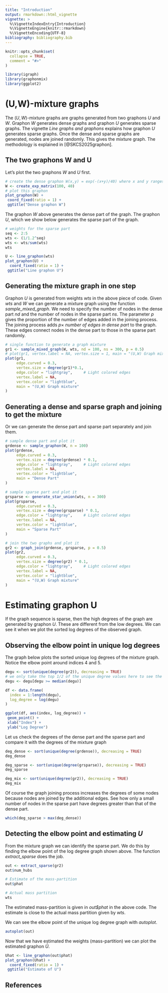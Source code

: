 ```yaml
---
title: "Introduction"
output: rmarkdown::html_vignette
vignette: >
  %\VignetteIndexEntry{Introduction}
  %\VignetteEngine{knitr::rmarkdown}
  %\VignetteEncoding{UTF-8}
bibliography: bibliography.bib
---
```


```r
knitr::opts_chunk$set(
  collapse = TRUE,
  comment = "#>"
)
```


```r
library(igraph)
library(graphonmix)
library(ggplot2)
```

# (U,W)-mixture graphs
The $(U,W)$-mixture graphs are graphs generated from two graphons $U$ and $W$. Graphon $W$ generates dense graphs and graphon $U$ generates sparse graphs. The vignette *Line graphs and graphons* explains how graphon $U$ generates sparse graphs. Once the dense and sparse graphs are generated, nodes are joined randomly. This gives the mixture graph. The methodology is explained in [@SKCS2025graphon].

<!-- As a consequence of the Aldous-Hoover theorem graphons produce dense graphs (to be technically correct, dense or empty graphs). So how do we generate sparse graphs? This is the question. We deal with this with a graphon $U$, which produces disjoint cliques. Disjoint cliques are dense graphs. So how do we make sparse graphs? The trick is to take inverse line graphs of these disjoint cliques. Line graphs map edges to vertices and line graphs of stars are complete graphs.   -->

## The two graphons W and U

Let's plot the two graphons $W$ and $U$ first. 

```r
# create the dense graphon W(x,y) = exp(-(x+y)/40) where x and y ranges from 1 to 100
W <- create_exp_matrix(100, 40)
# plot this graphon
plot_graphon(W) +
 coord_fixed(ratio = 1) +
 ggtitle("Dense graphon W")  
```

The graphon $W$ above generates the dense part of the graph.  The graphon $U$, which we show below generates the sparse part of the graph. 

```r
# weights for the sparse part
seq <- 2:5
wts <- (1/1.2^seq) 
wts <- wts/sum(wts)
wts

U <- line_graphon(wts)
plot_graphon(U) + 
  coord_fixed(ratio = 1) +
 ggtitle("Line graphon U")  

```

## Generating the mixture graph in one step

Graphon $U$ is generated from weights *wts* in the above piece of code.  Given *wts* and $W$ we can generate a mixture graph using the function *sample_mixed_graph*. We need to specify the number of nodes in the dense part *nd* and the number of nodes in the sparse part *ns*. The parameter *p* gives the proportion of the number of edges added in the joining process. The joining process adds $p \times$ *number of edges in dense part* to the graph. These edges connect nodes in the dense part to those in the sparse part randomly. 

<!-- Let's sample a mixture graph from a dense graphon $W$ and a disjoint clique graphon $U$, which acts as the sparse graphon. We call the sampled graph from $W$ as the dense part and the sampled graph from $U$ (equivalently from the sequence called a mass partition) the sparse part.  -->


```r

# single function to generate a graph mixture
gr1 <- sample_mixed_graph(W, wts, nd = 100, ns = 300, p = 0.5)
# plot(gr1, vertex.label = NA, vertex.size = 1, main = "(U,W) Graph mixture")
plot(gr1,
     edge.curved = 0.3,
     vertex.size = degree(gr1)*0.1,
     edge.color = "lightgray",     # Light colored edges
     vertex.label = NA,
     vertex.color = "lightblue",
     main = "(U,W) Graph mixture"
)
```


## Generating a dense and sparse graph and joining to get the mixture

Or we can generate the dense part and sparse part separately and join them.

```r
# sample dense part and plot it
grdense <- sample_graphon(W, n = 100)
plot(grdense,
     edge.curved = 0.3,
     vertex.size = degree(grdense) * 0.1,
     edge.color = "lightgray",     # Light colored edges
     vertex.label = NA,
     vertex.color = "lightblue",
     main = "Dense Part"
)

# sample sparse part and plot it
grsparse <- generate_star_union(wts, n = 300)
plot(grsparse,
     edge.curved = 0.3,
     vertex.size = degree(grsparse) * 0.1,
     edge.color = "lightgray",     # Light colored edges
     vertex.label = NA,
     vertex.color = "lightblue",
     main = "Sparse Part"
)

# join the two graphs and plot it
gr2 <- graph_join(grdense, grsparse, p = 0.5)
plot(gr2,
     edge.curved = 0.3,
     vertex.size = degree(gr2) * 0.1,
     edge.color = "lightgray",     # Light colored edges
     vertex.label = NA,
     vertex.color = "lightblue",
     main = "(U,W) Graph mixture"
)
```


# Estimating graphon U

If the graph sequence is sparse, then the high degrees of the graph are generated by graphon $U$. These are different from the low degrees. We can see it when we plot the sorted log degrees of the observed graph. 

## Observing the elbow point in unique log degrees

The graph below plots the sorted unique log degrees of the mixture graph. Notice the elbow point around indices 4 and 5. 

```r
degu <- sort(unique(degree(gr2)), decreasing = TRUE)
# we only take the top 1/2 of the unique degree values here to see the effect of the hub nodes clearly
degu <- degu[degu >= median(degu)]

df <- data.frame(
  index = 1:length(degu),
  log_degree = log(degu)
)

ggplot(df, aes(index, log_degree)) + 
 geom_point() + 
 xlab("Index") + 
 ylab("Log Degree")  


```

Let us check the degrees of the dense part and the sparse part and compare it with the degrees of the mixture graph

```r
deg_dense <- sort(unique(degree(grdense)), decreasing = TRUE)
deg_dense

deg_sparse <- sort(unique(degree(grsparse)), decreasing = TRUE)
deg_sparse

deg_mix <- sort(unique(degree(gr2)), decreasing = TRUE)
deg_mix
```

Of course the graph joining process increases the degrees of some nodes because nodes are joined by the additional edges. See how only a small number of nodes in the sparse part have degrees greater than that of the dense part. 

```r
which(deg_sparse > max(deg_dense))
```

## Detecting the elbow point and estimating $U$

From the mixture graph we can identify the sparse part. We do this by finding the elbow point of the log degree graph shown above. The function *extract_sparse* does the job. 

```r
out <- extract_sparse(gr2)
out$num_hubs

# Estimate of the mass-partition
out$phat

# Actual mass partition
wts
```

The estimated mass-partition is given in *out$phat* in the above code. The estimate is close to the actual mass partition given by *wts*.  

We can see the elbow point of the unique log degree graph with *autoplot*.

```r
autoplot(out)
```

Now that we have estimated the weights  (mass-partition) we can plot the estimated graphon $\hat{U}$.

```r
Uhat <- line_graphon(out$phat)
plot_graphon(Uhat) + 
  coord_fixed(ratio = 1) +
 ggtitle("Estimate of U")  

```


## References
